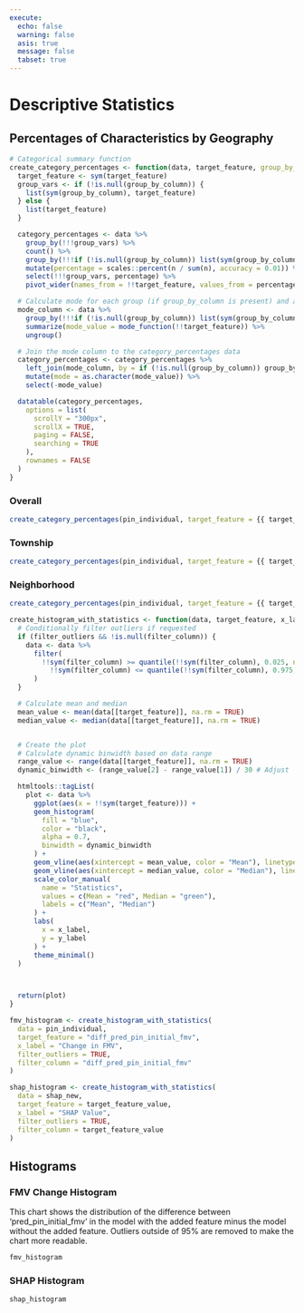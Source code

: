```yaml
---
execute:
  echo: false
  warning: false
  asis: true
  message: false
  tabset: true
---
```


# Descriptive Statistics 

## Percentages of Characteristics by Geography

::: {.panel-tabset}

```r
# Categorical summary function
create_category_percentages <- function(data, target_feature, group_by_column = NULL) {
  target_feature <- sym(target_feature)
  group_vars <- if (!is.null(group_by_column)) {
    list(sym(group_by_column), target_feature)
  } else {
    list(target_feature)
  }

  category_percentages <- data %>%
    group_by(!!!group_vars) %>%
    count() %>%
    group_by(!!!if (!is.null(group_by_column)) list(sym(group_by_column)) else list()) %>%
    mutate(percentage = scales::percent(n / sum(n), accuracy = 0.01)) %>%
    select(!!!group_vars, percentage) %>%
    pivot_wider(names_from = !!target_feature, values_from = percentage, values_fill = list(percentage = scales::percent(0)))

  # Calculate mode for each group (if group_by_column is present) and add it as a new column
  mode_column <- data %>%
    group_by(!!!if (!is.null(group_by_column)) list(sym(group_by_column)) else list()) %>%
    summarize(mode_value = mode_function(!!target_feature)) %>%
    ungroup()

  # Join the mode column to the category_percentages data
  category_percentages <- category_percentages %>%
    left_join(mode_column, by = if (!is.null(group_by_column)) group_by_column else character(0)) %>%
    mutate(mode = as.character(mode_value)) %>%
    select(-mode_value)

  datatable(category_percentages,
    options = list(
      scrollY = "300px",
      scrollX = TRUE,
      paging = FALSE,
      searching = TRUE
    ),
    rownames = FALSE
  )
}
```

### Overall

```r
create_category_percentages(pin_individual, target_feature = {{ target_feature_value }})
```

### Township
```r
create_category_percentages(pin_individual, target_feature = {{ target_feature_value }}, group_by_column = "meta_township_name")
```

### Neighborhood

```r
create_category_percentages(pin_individual, target_feature = {{ target_feature_value }}, group_by_column = "meta_nbhd_code")
```
:::



```r
create_histogram_with_statistics <- function(data, target_feature, x_label, y_label = "Frequency", filter_outliers = FALSE, filter_column = NULL) {
  # Conditionally filter outliers if requested
  if (filter_outliers && !is.null(filter_column)) {
    data <- data %>%
      filter(
        !!sym(filter_column) >= quantile(!!sym(filter_column), 0.025, na.rm = TRUE) &
          !!sym(filter_column) <= quantile(!!sym(filter_column), 0.975, na.rm = TRUE)
      )
  }

  # Calculate mean and median
  mean_value <- mean(data[[target_feature]], na.rm = TRUE)
  median_value <- median(data[[target_feature]], na.rm = TRUE)


  # Create the plot
  # Calculate dynamic binwidth based on data range
  range_value <- range(data[[target_feature]], na.rm = TRUE)
  dynamic_binwidth <- (range_value[2] - range_value[1]) / 30 # Adjust '30' as needed for more or fewer bins

  htmltools::tagList(
    plot <- data %>%
      ggplot(aes(x = !!sym(target_feature))) +
      geom_histogram(
        fill = "blue",
        color = "black",
        alpha = 0.7,
        binwidth = dynamic_binwidth
      ) +
      geom_vline(aes(xintercept = mean_value, color = "Mean"), linetype = "dashed", linewidth = 1, show.legend = TRUE) +
      geom_vline(aes(xintercept = median_value, color = "Median"), linetype = "dashed", linewidth = 1, show.legend = TRUE) +
      scale_color_manual(
        name = "Statistics",
        values = c(Mean = "red", Median = "green"),
        labels = c("Mean", "Median")
      ) +
      labs(
        x = x_label,
        y = y_label
      ) +
      theme_minimal()
  )



  return(plot)
}

fmv_histogram <- create_histogram_with_statistics(
  data = pin_individual,
  target_feature = "diff_pred_pin_initial_fmv",
  x_label = "Change in FMV",
  filter_outliers = TRUE,
  filter_column = "diff_pred_pin_initial_fmv"
)

shap_histogram <- create_histogram_with_statistics(
  data = shap_new,
  target_feature = target_feature_value,
  x_label = "SHAP Value",
  filter_outliers = TRUE,
  filter_column = target_feature_value
)
```

## Histograms

::: {.panel-tabset}

### FMV Change Histogram

This chart shows the distribution of the difference between 'pred_pin_initial_fmv' in the model with the added feature minus the model without the added feature. Outliers outside of 95% are removed to make the chart more readable. 
```r
fmv_histogram
```

### SHAP Histogram

```r
shap_histogram
```
:::

